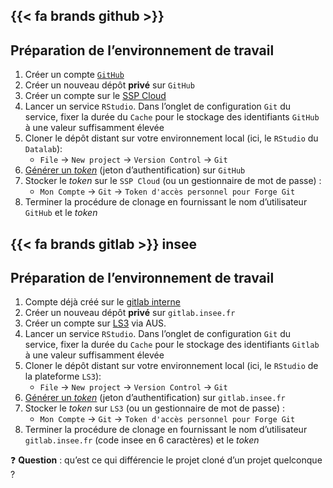 ::: {.panel-tabset}

## {{< fa brands github >}} 

:::{.callout-tip collapse="true" icon=false}

## Préparation de l'environnement de travail

:::{.incremental}
1. Créer un compte [`GitHub`](https://github.com/)
2. Créer un nouveau dépôt **privé** sur `GitHub`
3. Créer un compte sur le [SSP Cloud](https://datalab.sspcloud.fr/home)
4. Lancer un service `RStudio`. Dans l'onglet de configuration `Git` du service, fixer la durée du `Cache` pour le stockage des identifiants `GitHub` à une valeur suffisamment élevée
5. Cloner le dépôt distant sur votre environnement local (ici, le `RStudio` du `Datalab`):
    + `File` → `New project` → `Version Control` → `Git`
6. [Générer un *token*](https://docs.github.com/en/enterprise-server@3.4/authentication/keeping-your-account-and-data-secure/creating-a-personal-access-token) (jeton d'authentification) sur `GitHub`
7. Stocker le *token* sur le `SSP Cloud` (ou un gestionnaire de mot de passe) :
    + `Mon Compte` -> `Git` -> `Token d'accès personnel pour Forge Git`
8. Terminer la procédure de clonage en fournissant le nom d'utilisateur `GitHub` et le *token*

:::

:::

## {{< fa brands gitlab >}} insee

:::{.callout-tip collapse="true" icon=false}

## Préparation de l'environnement de travail

:::{.incremental}
1. Compte déjà créé sur le [gitlab interne](https://gitlab.insee.fr/)
2. Créer un nouveau dépôt **privé** sur `gitlab.insee.fr`
3. Créer un compte sur [LS3](https://datalab.sspcloud.fr/home) via AUS.
4. Lancer un service `RStudio`. Dans l'onglet de configuration `Git` du service, fixer la durée du `Cache` pour le stockage des identifiants `Gitlab` à une valeur suffisamment élevée
5. Cloner le dépôt distant sur votre environnement local (ici, le `RStudio` de la plateforme `LS3`):
    + `File` → `New project` → `Version Control` → `Git`
6. [Générer un *token*](https://gitlab.insee.fr/mobitic/book_qualite/-/settings/access_tokens) (jeton d'authentification) sur `gitlab.insee.fr`
7. Stocker le *token* sur `LS3` (ou un gestionnaire de mot de passe) :
    + `Mon Compte` -> `Git` -> `Token d'accès personnel pour Forge Git`
8. Terminer la procédure de clonage en fournissant le nom d'utilisateur `gitlab.insee.fr` (code insee en 6 caractères) et le *token*

:::

:::

:::

❓ **Question** : qu'est ce qui différencie le projet cloné d'un projet quelconque ?
